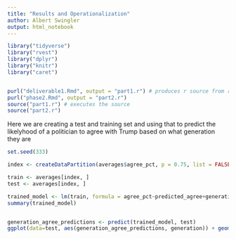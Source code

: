 ```yaml
---
title: "Results and Operationalization"
author: Albert Swingler
output: html_notebook
---
```


```r
library("tidyverse")
library("rvest")
library("dplyr")
library("knitr")
library("caret")


purl("deliverable1.Rmd", output = "part1.r") # produces r source from rmd
purl("phase2.Rmd", output = "part2.r")
source("part1.r") # executes the source
source("part2.r")


```

Here we are creating a test and training set and using that to predict the likelyhood of a politician to agree with Trump based on what generation they are
```r
set.seed(333)

index <- createDataPartition(averages$agree_pct, p = 0.75, list = FALSE)

train <- averages[index, ]
test <- averages[index, ]

trained_model <- lm(train, formula = agree_pct~predicted_agree+generation)
summary(trained_model)


generation_agree_predictions <- predict(trained_model, test)
ggplot(data=test, aes(generation_agree_predictions, generation)) + geom_point(color='purple')

```